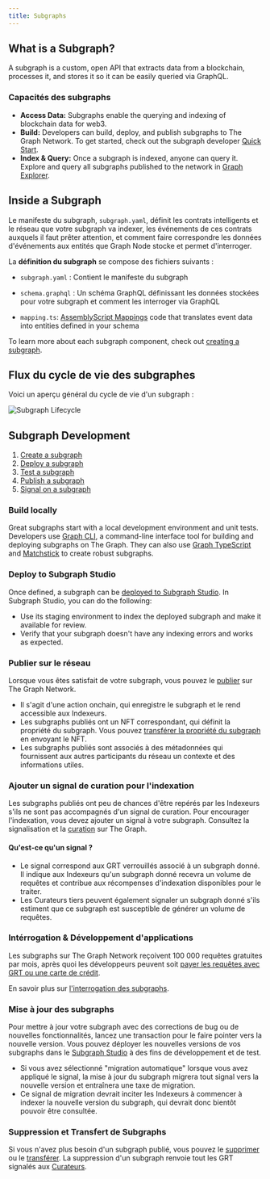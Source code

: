 ```yaml
---
title: Subgraphs
---
```


## What is a Subgraph?

A subgraph is a custom, open API that extracts data from a blockchain, processes it, and stores it so it can be easily queried via GraphQL.

### Capacités des subgraphs

- **Access Data:** Subgraphs enable the querying and indexing of blockchain data for web3.
- **Build:** Developers can build, deploy, and publish subgraphs to The Graph Network. To get started, check out the subgraph developer [Quick Start](quick-start/).
- **Index & Query:** Once a subgraph is indexed, anyone can query it. Explore and query all subgraphs published to the network in [Graph Explorer](https://thegraph.com/explorer).

## Inside a Subgraph

Le manifeste du subgraph, `subgraph.yaml`, définit les contrats intelligents et le réseau que votre subgraph va indexer, les événements de ces contrats auxquels il faut prêter attention, et comment faire correspondre les données d'événements aux entités que Graph Node stocke et permet d'interroger.

La **définition du subgraph** se compose des fichiers suivants :

- `subgraph.yaml` : Contient le manifeste du subgraph

- `schema.graphql` : Un schéma GraphQL définissant les données stockées pour votre subgraph et comment les interroger via GraphQL

- `mapping.ts`: [AssemblyScript Mappings](https://github.com/AssemblyScript/assemblyscript) code that translates event data into entities defined in your schema

To learn more about each subgraph component, check out [creating a subgraph](/developing/creating-a-subgraph/).

## Flux du cycle de vie des subgraphes

Voici un aperçu général du cycle de vie d'un subgraph :

![Subgraph Lifecycle](/img/subgraph-lifecycle.png)

## Subgraph Development

1. [Create a subgraph](/developing/creating-a-subgraph/)
2. [Deploy a subgraph](/deploying/deploying-a-subgraph-to-studio/)
3. [Test a subgraph](/deploying/subgraph-studio/#testing-your-subgraph-in-subgraph-studio)
4. [Publish a subgraph](/subgraphs/developing/publishing/publishing-a-subgraph/)
5. [Signal on a subgraph](/subgraphs/developing/publishing/publishing-a-subgraph/#adding-signal-to-your-subgraph)

### Build locally

Great subgraphs start with a local development environment and unit tests. Developers use [Graph CLI](https://github.com/graphprotocol/graph-tooling/tree/main/packages/cli), a command-line interface tool for building and deploying subgraphs on The Graph. They can also use [Graph TypeScript](/subgraphs/developing/creating/graph-ts/README/) and [Matchstick](/subgraphs/developing/creating/unit-testing-framework/) to create robust subgraphs.

### Deploy to Subgraph Studio

Once defined, a subgraph can be [deployed to Subgraph Studio](/deploying/deploying-a-subgraph-to-studio/). In Subgraph Studio, you can do the following:

- Use its staging environment to index the deployed subgraph and make it available for review.
- Verify that your subgraph doesn't have any indexing errors and works as expected.

### Publier sur le réseau

Lorsque vous êtes satisfait de votre subgraph, vous pouvez le [publier](/subgraphs/developing/publishing/publishing-a-subgraph/) sur The Graph Network.

- Il s'agit d'une action onchain, qui enregistre le subgraph et le rend accessible aux Indexeurs.
- Les subgraphs publiés ont un NFT correspondant, qui définit la propriété du subgraph. Vous pouvez [transférer la propriété du subgraph](/subgraphes/developing/managing/transferring-a-subgraph/) en envoyant le NFT.
- Les subgraphs publiés sont associés à des métadonnées qui fournissent aux autres participants du réseau un contexte et des informations utiles.

### Ajouter un signal de curation pour l'indexation

Les subgraphs publiés ont peu de chances d'être repérés par les Indexeurs s'ils ne sont pas accompagnés d'un signal de curation. Pour encourager l'indexation, vous devez ajouter un signal à votre subgraph. Consultez la signalisation et la [curation](/resources/roles/curating/) sur The Graph.

#### Qu'est-ce qu'un signal ?

- Le signal correspond aux GRT verrouillés associé à un subgraph donné. Il indique aux Indexeurs qu'un subgraph donné recevra un volume de requêtes et contribue aux récompenses d'indexation disponibles pour le traiter.
- Les Curateurs tiers peuvent également signaler un subgraph donné s'ils estiment que ce subgraph est susceptible de générer un volume de requêtes.

### Intérrogation & Développement d'applications

Les subgraphs sur The Graph Network reçoivent 100 000 requêtes gratuites par mois, après quoi les développeurs peuvent soit [payer les requêtes avec GRT ou une carte de crédit](/subgraphs/billing/).

En savoir plus sur [l'interrogation des subgraphs](/subgraphs/querying/introduction/).

### Mise à jour des subgraphs

Pour mettre à jour votre subgraph avec des corrections de bug ou de nouvelles fonctionnalités, lancez une transaction pour le faire pointer vers la nouvelle version. Vous pouvez déployer les nouvelles versions de vos subgraphs dans le [Subgraph Studio](https://thegraph.com/studio/) à des fins de développement et de test.

- Si vous avez sélectionné "migration automatique" lorsque vous avez appliqué le signal, la mise à jour du subgraph migrera tout signal vers la nouvelle version et entraînera une taxe de migration.
- Ce signal de migration devrait inciter les Indexeurs à commencer à indexer la nouvelle version du subgraph, qui devrait donc bientôt pouvoir être consultée.

### Suppression et Transfert de Subgraphs

Si vous n'avez plus besoin d'un subgraph publié, vous pouvez le [supprimer](/subgraphs/developing/managing/deleting-a-subgraph/) ou le [transférer](/subgraphs/developing/managing/transferring-a-subgraph/). La suppression d'un subgraph renvoie tout les GRT signalés aux [Curateurs](/resources/roles/curating/).
